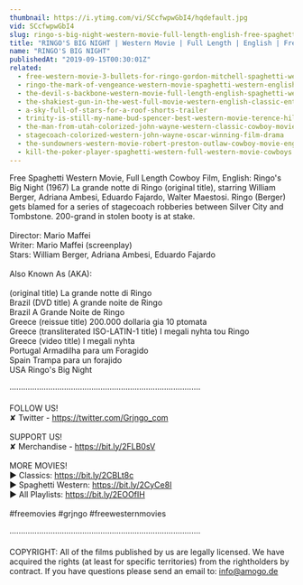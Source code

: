 ```yaml
---
thumbnail: https://i.ytimg.com/vi/SCcfwpwGbI4/hqdefault.jpg
vid: SCcfwpwGbI4
slug: ringo-s-big-night-western-movie-full-length-english-free-spaghetti-western
title: "RINGO'S BIG NIGHT | Western Movie | Full Length | English | Free Spaghetti Western"
name: "RINGO'S BIG NIGHT"
publishedAt: "2019-09-15T00:30:01Z"
related:
  - free-western-movie-3-bullets-for-ringo-gordon-mitchell-spaghetti-western-full-youtube-movie
  - ringo-the-mark-of-vengeance-western-movie-spaghetti-western-english-full-length-free-westerns
  - the-devil-s-backbone-western-movie-full-length-english-spaghetti-western-cowboyfilm-watchfree
  - the-shakiest-gun-in-the-west-full-movie-western-english-classic-entire-film-full-free-movies
  - a-sky-full-of-stars-for-a-roof-shorts-trailer
  - trinity-is-still-my-name-bud-spencer-best-western-movie-terence-hill-cowboys
  - the-man-from-utah-colorized-john-wayne-western-classic-cowboy-movie
  - stagecoach-colorized-western-john-wayne-oscar-winning-film-drama
  - the-sundowners-western-movie-robert-preston-outlaw-cowboy-movie-english
  - kill-the-poker-player-spaghetti-western-full-western-movie-cowboys
---
```


Free Spaghetti Western Movie, Full Length Cowboy Film, English: Ringo's Big Night (1967) La grande notte di Ringo (original title), starring William Berger, Adriana Ambesi, Eduardo Fajardo, Walter Maestosi. Ringo (Berger) gets blamed for a series of stagecoach robberies between Silver City and Tombstone. 200-grand in stolen booty is at stake.<br />
<br />
Director: Mario Maffei<br />
Writer: Mario Maffei (screenplay)<br />
Stars: William Berger, Adriana Ambesi, Eduardo Fajardo<br />
<br />
Also Known As (AKA):<br />
<br />
(original title) La grande notte di Ringo<br />
Brazil (DVD title) A grande noite de Ringo<br />
Brazil A Grande Noite de Ringo<br />
Greece (reissue title) 200.000 dollaria gia 10 ptomata<br />
Greece (transliterated ISO-LATIN-1 title) I megali nyhta tou Ringo<br />
Greece (video title) I megali nyhta<br />
Portugal Armadilha para um Foragido<br />
Spain Trampa para un forajido<br />
USA Ringo's Big Night<br />
<br />
····················································································<br />
<br />
FOLLOW US!<br />
✘ Twitter - https://twitter.com/Grjngo_com<br />
<br />
SUPPORT US!<br />
✘ Merchandise - https://bit.ly/2FLB0sV<br />
<br />
MORE MOVIES! <br />
► Classics: https://bit.ly/2CBLt8c <br />
► Spaghetti Western: https://bit.ly/2CyCe8I <br />
► All Playlists: https://bit.ly/2EOOfIH <br />
<br />
#freemovies #grjngo #freewesternmovies<br />
<br />
····················································································<br />
<br />
COPYRIGHT: All of the films published by us are legally licensed. We have acquired the rights (at least for specific territories) from the rightholders by contract. If you have questions please send an email to: info@amogo.de